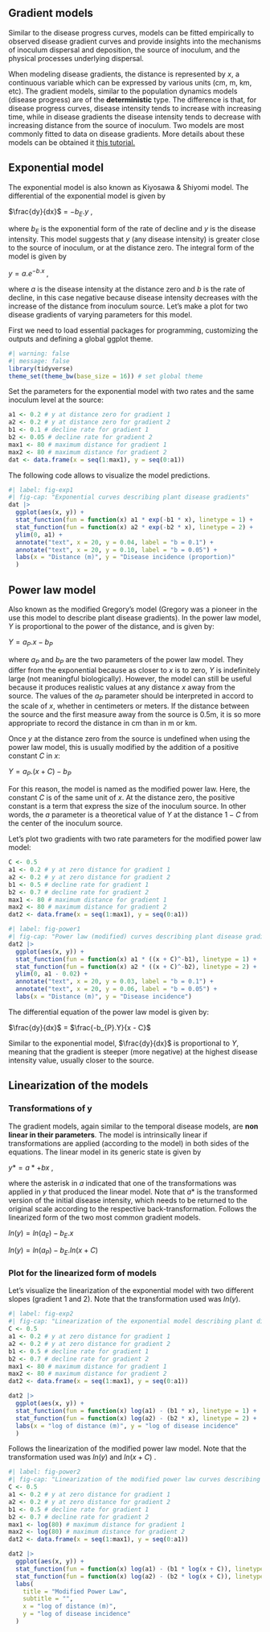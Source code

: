 ## Gradient models

Similar to the disease progress curves, models can be fitted empirically to observed disease gradient curves and provide insights into the mechanisms of inoculum dispersal and deposition, the source of inoculum, and the physical processes underlying dispersal.

When modeling disease gradients, the distance is represented by $x$, a continuous variable which can be expressed by various units (cm, m, km, etc). The gradient models, similar to the population dynamics models (disease progress) are of the **deterministic** type. The difference is that, for disease progress curves, disease intensity tends to increase with increasing time, while in disease gradients the disease intensity tends to decrease with increasing distance from the source of inoculum. Two models are most commonly fitted to data on disease gradients. More details about these models can be obtained it [this tutorial.](https://www.apsnet.org/edcenter/disimpactmngmnt/topc/EcologyAndEpidemiologyInR/ModelingDispersalGradients/Pages/default.aspx)

## Exponential model

The exponential model is also known as Kiyosawa & Shiyomi model. The differential of the exponential model is given by

$\frac{dy}{dx}$ = $-b_{E}.y$ ,

where $b_{E}$ is the exponential form of the rate of decline and $y$ is the disease intensity. This model suggests that $y$ (any disease intensity) is greater close to the source of inoculum, or at the distance zero. The integral form of the model is given by

$y = a . e^{-b.x}$ ,

where $a$ is the disease intensity at the distance zero and $b$ is the rate of decline, in this case negative because disease intensity decreases with the increase of the distance from inoculum source. Let's make a plot for two disease gradients of varying parameters for this model.

First we need to load essential packages for programming, customizing the outputs and defining a global ggplot theme.

```r
#| warning: false
#| message: false
library(tidyverse)
theme_set(theme_bw(base_size = 16)) # set global theme
```

Set the parameters for the exponential model with two rates and the same inoculum level at the source:

```r
a1 <- 0.2 # y at distance zero for gradient 1
a2 <- 0.2 # y at distance zero for gradient 2
b1 <- 0.1 # decline rate for gradient 1
b2 <- 0.05 # decline rate for gradient 2
max1 <- 80 # maximum distance for gradient 1
max2 <- 80 # maximum distance for gradient 2
dat <- data.frame(x = seq(1:max1), y = seq(0:a1))
```

The following code allows to visualize the model predictions.

```r
#| label: fig-exp1
#| fig-cap: "Exponential curves describing plant disease gradients"
dat |>
  ggplot(aes(x, y)) +
  stat_function(fun = function(x) a1 * exp(-b1 * x), linetype = 1) +
  stat_function(fun = function(x) a2 * exp(-b2 * x), linetype = 2) +
  ylim(0, a1) +
  annotate("text", x = 20, y = 0.04, label = "b = 0.1") +
  annotate("text", x = 20, y = 0.10, label = "b = 0.05") +
  labs(x = "Distance (m)", y = "Disease incidence (proportion)"
  )
```

## Power law model

Also known as the modified Gregory's model (Gregory was a pioneer in the use this model to describe plant disease gradients). In the power law model, $Y$ is proportional to the power of the distance, and is given by:

$Y = a_{P}.x - b_{P}$

where $a_{P}$ and $b_{P}$ are the two parameters of the power law model. They differ from the exponential because as closer to $x$ is to zero, $Y$ is indefinitely large (not meaningful biologically). However, the model can still be useful because it produces realistic values at any distance $x$ away from the source. The values of the $a_{P}$ parameter should be interpreted in accord to the scale of $x$, whether in centimeters or meters. If the distance between the source and the first measure away from the source is 0.5m, it is so more appropriate to record the distance in cm than in m or km.

Once $y$ at the distance zero from the source is undefined when using the power law model, this is usually modified by the addition of a positive constant $C$ in $x$:

$Y = a_{P}.(x + C) - b_{P}$

For this reason, the model is named as the modified power law. Here, the constant $C$ is of the same unit of $x$. At the distance zero, the positive constant is a term that express the size of the inoculum source. In other words, the $a$ parameter is a theoretical value of $Y$ at the distance $1-C$ from the center of the inoculum source.

Let's plot two gradients with two rate parameters for the modified power law model:

```r
C <- 0.5
a1 <- 0.2 # y at zero distance for gradient 1
a2 <- 0.2 # y at zero distance for gradient 2
b1 <- 0.5 # decline rate for gradient 1
b2 <- 0.7 # decline rate for gradient 2
max1 <- 80 # maximum distance for gradient 1
max2 <- 80 # maximum distance for gradient 2
dat2 <- data.frame(x = seq(1:max1), y = seq(0:a1))
```


```r
#| label: fig-power1
#| fig-cap: "Power law (modified) curves describing plant disease gradients"
dat2 |>
  ggplot(aes(x, y)) +
  stat_function(fun = function(x) a1 * ((x + C)^-b1), linetype = 1) +
  stat_function(fun = function(x) a2 * ((x + C)^-b2), linetype = 2) +
  ylim(0, a1 - 0.02) +
  annotate("text", x = 20, y = 0.03, label = "b = 0.1") +
  annotate("text", x = 20, y = 0.06, label = "b = 0.05") +
  labs(x = "Distance (m)", y = "Disease incidence")
```


The differential equation of the power law model is given by:

$\frac{dy}{dx}$ = $\frac{-b_{P}.Y}{x - C}$

Similar to the exponential model, $\frac{dy}{dx}$ is proportional to $Y$, meaning that the gradient is steeper (more negative) at the highest disease intensity value, usually closer to the source.

## Linearization of the models

### Transformations of y

The gradient models, again similar to the temporal disease models, are **non linear in their parameters**. The model is intrinsically linear if transformations are applied (according to the model) in both sides of the equations. The linear model in its generic state is given by

$y* = a* + bx$ ,

where the asterisk in $a$ indicated that one of the transformations was applied in $y$ that produced the linear model. Note that $a*$ is the transformed version of the initial disease intensity, which needs to be returned to the original scale according to the respective back-transformation. Follows the linearized form of the two most common gradient models.

$ln(y) = ln(a_{E}) - b_{E}. x$

$ln(y) = ln(a_{P}) - b_{E}. ln(x+C)$

### Plot for the linearized form of models

Let's visualize the linearization of the exponential model with two different slopes (gradient 1 and 2). Note that the transformation used was $ln(y)$.


```r
#| label: fig-exp2
#| fig-cap: "Linearization of the exponential model describing plant disease gradients"
C <- 0.5
a1 <- 0.2 # y at zero distance for gradient 1
a2 <- 0.2 # y at zero distance for gradient 2
b1 <- 0.5 # decline rate for gradient 1
b2 <- 0.7 # decline rate for gradient 2
max1 <- 80 # maximum distance for gradient 1
max2 <- 80 # maximum distance for gradient 2
dat2 <- data.frame(x = seq(1:max1), y = seq(0:a1))

dat2 |>
  ggplot(aes(x, y)) +
  stat_function(fun = function(x) log(a1) - (b1 * x), linetype = 1) +
  stat_function(fun = function(x) log(a2) - (b2 * x), linetype = 2) +
  labs(x = "log of distance (m)", y = "log of disease incidence"
  )
```

Follows the linearization of the modified power law model. Note that the transformation used was $ln(y)$ and $ln(x+C)$ .

```r
#| label: fig-power2
#| fig-cap: "Linearization of the modified power law curves describing plant disease gradients"
C <- 0.5
a1 <- 0.2 # y at zero distance for gradient 1
a2 <- 0.2 # y at zero distance for gradient 2
b1 <- 0.5 # decline rate for gradient 1
b2 <- 0.7 # decline rate for gradient 2
max1 <- log(80) # maximum distance for gradient 1
max2 <- log(80) # maximum distance for gradient 2
dat2 <- data.frame(x = seq(1:max1), y = seq(0:a1))

dat2 |>
  ggplot(aes(x, y)) +
  stat_function(fun = function(x) log(a1) - (b1 * log(x + C)), linetype = 1) +
  stat_function(fun = function(x) log(a2) - (b2 * log(x + C)), linetype = 2) +
  labs(
    title = "Modified Power Law",
    subtitle = "",
    x = "log of distance (m)",
    y = "log of disease incidence"
  )
```
